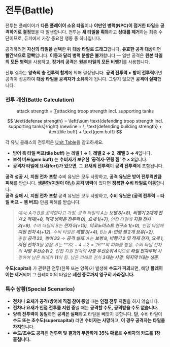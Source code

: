 # 전투(Battle)

전투는 플레이어가 **다른 플레이어 소유 타일**이나 **야만인 병력(NPC)이 점거한 타일**을 **공격하기로 결정**했을 때 발생합니다. 전투는 **새 타일을 획득**하고 **상대를 제거**하는 최종 수단이므로, 듀퍼에서 가장 중요한 행동 중 하나입니다.

공격하려면 **자신의 타일을 선택**한 뒤 **대상 타일로 드래그**합니다. **유효한 공격 대상**이면 **빨간색으로 깜빡**입니다. **이동과 달리 병력 분할은 불가**합니다 — 일반 공격은 **원본 타일의 모든 병력**을 사용하고, **장거리 공격**은 **원본 타일의 모든 비행기**를 사용합니다.

전투 결과는 **양측의 총 전투력 합계**에 의해 결정됩니다. **공격 전투력 > 방어 전투력**이면 공격이 성공하여 **대상 타일을 공격자가 소유**하게 됩니다. 그렇지 않으면 **공격이 실패**합니다.

### 전투 계산(Battle Calculation)

$$
\text{attack strength} = \sum \text{attacking troop strength incl. supporting tanks}
$$

$$
\text{defense strength} = \left(\sum \text{defending troop strength incl. supporting tanks}\right) \newline + \, \text{defending building strength} + \text{tile buff} + \text{gem buff}
$$

각 유닛 클래스의 전투력은 [Unit Table](./units#unit-table)을 참고하세요.

- **방어 측 타일 버프(tile buff)** 는 **레벨 1 → 1**, **레벨 2 → 2**, **레벨 3 → 4**입니다.
- **보석 버프(gem buff)** 는 **수비자가 보유한 ‘공격자-민팅 젬’ 수 × 2**입니다.
- **공격자 타일에 요새(fort)가 있으면**, 그 **요새의 전투력**이 **공격 전투력**에 포함됩니다.

**공격 성공 시**, **지원 전차 포함** 수비 유닛은 모두 사망하고, **공격 유닛은 방어 전투력만큼 피해**를 받습니다. **생존한(지원이 아닌) 공격 병력**이 있다면 **정복한 수비 타일로 이동**합니다.  
**공격 실패 시**, **지원 전차 포함** 공격 유닛은 모두 사망하고, **수비 유닛은 (공격 전투력 − 타일 버프 − 젬 버프)** 만큼 피해를 받습니다.

> _예시: A가 B를 공격한다고 가정. 공격 타일의 A는 **보병 8(+8)**, **비행기 2대에 전차 2 적재(+8, 적재 병력은 전투력 0)**, **요새 1(+7)**, 인접 타일에 **지원 전차 3(+9)**. 수비 타일의 B는 **전차 5(+15)**, **이코노미스트 연구소 1(+0)**, 인접 타일에 **지원 전차 4(+12)**. 수비 타일은 **레벨 3(+4)**, B는 **A-민팅 젬 2개 보유(+2)**.  
> 총합 **공격 32**, **방어 33** → **공격 실패**. A는 **보병 8, 비행기 2 및 적재 전차, 요새 1, 지원 전차 3**을 잃음. B는 **$32-4-2=26$**의 피해를 받음. 수비 타일 전차의 **사망 우선순위 2**, 인접 지원 전차의 **사망 우선순위 4**이므로 **타일 전차부터** 사망하여 남은 피해가 **11**이 됨. 남은 피해로 전차 **3대는 사망**, **마지막 1대는 생존**._

**수도(capital)** 가 관련된 전투(한쪽 또는 양쪽)가 발생해 **수도가 파괴**되면, 해당 **플레이어는 제거**되며 그 플레이어의 타일은 **세션 종료까지 영구히 사라집니다.**

### 특수 상황(Special Scenarios)

- **전차나 요새가 공격/방어에 직접 참여 중**일 때는 **인접 전투 지원**을 하지 않습니다.
- **전차나 요새가 인접 전투를 지원 중**일 때는 **공격할 수도, 공격받을 수도 없습니다.**
- **양측 전투력이 동일**하면 **공격은 실패**하고 타일을 빼앗지 못합니다. **단**, 수비 타일이 **수도 또는 초수도(supercapital)** 라면 **수비자는 사망**하고, **이 경우 공격자는 타일을 차지**합니다.
- **수도/초수도 공격**은 **전투력 및 결과와 무관하게 35% 확률**로 **수비자의 카드를 1장 훔칩니다.**